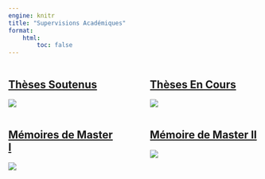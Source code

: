 ```yaml
---
engine: knitr
title: "Supervisions Académiques"
format: 
    html:
        toc: false
---
```


:::: {.columns}
::: {.column width="47.5%"}
## [Thèses Soutenus](thesis/soutenus.qmd)
[![](img/graduation-3649717_1280.jpg)](./thesis/soutenus.qmd)
:::
::: {.column width="5%"}
:::
::: {.column width="47.5%"}
## [Thèses En Cours](thesis/encours.qmd)
[![](img/success-5382639_1280.jpg)](./thesis/encours.qmd)
:::
::::

:::: {.columns}
::: {.column width="47.5%"}
## [Mémoires de Master I](memoires/master1.qmd)
[![](img/conductor-2012060_1280.jpg)](./memoires/master1.qmd)
:::
::: {.column width="5%"}
:::
::: {.column width="47.5%"}
## [Mémoire de Master II](memoires/master2.qmd)
[![](img/graduate-150374_1280)](./memoires/master2.qmd)
:::
::::